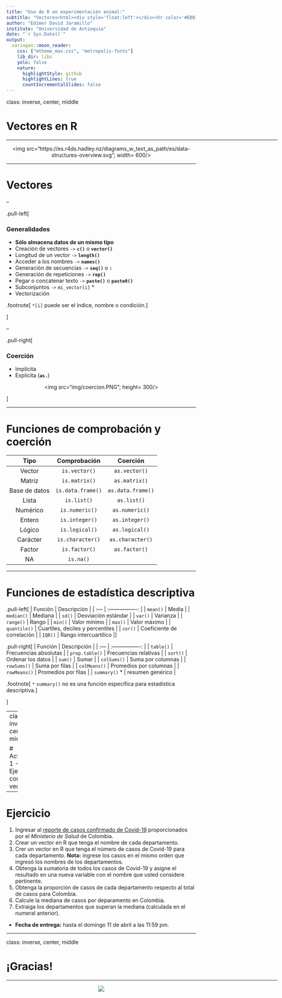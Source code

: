 ```yaml
---
title: "Uso de R en experimentación animal:"
subtitle: "Vectores<html><div style='float:left'></div><hr color='#EB811B' size=1px width=800px></html>"
author: "Edimer David Jaramillo"
institute: "Universidad de Antioquia"
date: "`r Sys.Date()`"
output:
  xaringan::moon_reader:
    css: ["mtheme_max.css", "metropolis-fonts"]
    lib_dir: libs
    yolo: false
    nature:
      highlightStyle: github
      highlightLines: true
      countIncrementalSlides: false
---
```


class: inverse, center, middle

# Vectores en R
<html><div style='float:left'></div><hr color='#EB811B' size=1px width=720px></html> 

<center>
<img src="https://es.r4ds.hadley.nz/diagrams_w_text_as_path/es/data-structures-overview.svg"; width= 600/>
</center>

---

# Vectores

--

.pull-left[

### Generalidades

- **Sólo almacena datos de un mismo tipo**
- Creación de vectores `->` **`c()`** o **`vector()`**
- Longitud de un vector `->` **`length()`** 
- Acceder a los nombres `->` **`names()`** 
- Generación de secuencias `->` **`seq()`** o **`:`**
- Generación de repeticiones `->` **`rep()`**
- Pegar o concatenar texto `->` **`paste()`** o **`paste0()`**
- Subconjuntos `->` `mi_vector[i]` *
- Vectorización

.footnote[
`*[i]` puede ser el índice, nombre o condición.
]

]

--

.pull-right[

### Coerción


- Implícita 
- Explícita (**`as.`**)

<center>
<img src="img/coercion.PNG"; height= 300/>
</center>

]

---

# Funciones de comprobación y coerción

| Tipo | Comprobación | Coerción |
| :---: | :----: | :----: |
| Vector | `is.vector()` | `as.vector()` |
| Matriz | `is.matrix()` | `as.matrix()` |
| Base de datos | `is.data.frame()` | `as.data.frame()` |
| Lista | `is.list()`| `as.list()` |
| Numérico | `is.numeric()` | `as.numeric()` |
| Entero | `is.integer()` | `as.integer()` |
| Lógico | `is.logical()`| `as.logical()` |
| Carácter | `is.character()`| `as.character()` |
| Factor | `is.factor()`| `as.factor()` |
| NA | `is.na()` |  |

---

# Funciones de estadística descriptiva

.pull-left[
| Función | Descripción |
| :--- | :----------------: |
| `mean()` | Media |
| `median()` | Mediana |
| `sd()` | Desviación estándar |
| `var()` | Varianza |
| `range()` | Rango |
| `min()` | Valor mínimo |
| `max()` | Valor máximo |
| `quantile()` | Cuartiles, deciles y percentiles |
| `cor()` | Coeficiente de correlación |
| `IQR()` | Rango intercuartílico |
]

.pull-right[
| Función | Descripción |
| :--- | :----------------: |
| `table()` | Frecuencias absolutas |
| `prop.table()` | Frecuencias relativas |
| `sort()` | Ordenar los datos |
| `sum()` | Sumar |
| `colSums()` | Suma por columnas |
| `rowSums()` | Suma por filas |
| `colMeans()` | Promedios por columnas |
| `rowMeans()` | Promedios por filas |
| `summary()` * | resumen genérico |

.footnote[
`*` `summary()` no es una función específica para estadística descriptiva.
]

]



---
class: inverse, center, middle

# Actividad 1 - Ejercicio con vectores
<html><div style='float:left'></div><hr color='#EB811B' size=1px width=720px></html>

---

# Ejercicio 

1. Ingresar al [reporte de casos confirmado de Covid-19](https://www.minsalud.gov.co/salud/publica/PET/Paginas/Covid-19_copia.aspx) proporcionados por el *Ministerio de Salud* de Colombia.
2. Crear un vector en R que tenga el nombre de cada departamento.
3. Crer un vector en R que tenga el número de casos de Covid-19 para cada departamento. **Nota:** ingrese los casos en el mismo orden que ingresó los nombres de los departamentos.
4. Obtenga la sumatoria de todos los casos de Covid-19 y asigne el resultado en una nueva variable con el nombre que usted considere pertinente.
5. Obtenga la proporción de casos de cada departamento respecto al total de casos para Colombia.
6. Calcule la mediana de casos por deparamento en Colombia.
7. Extraiga los departamentos que superan la mediana (calculada en el numeral anterior).

- **Fecha de entrega:** hasta el domingo 11 de abril a las 11:59 pm.

---
class: inverse, center, middle

# ¡Gracias!

<html><div style='float:left'></div><hr color='#EB811B' size=1px width=720px></html> 

<center>
<img src="img/gracias.gif"/>
</center>


